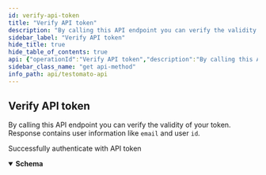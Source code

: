 ```yaml
---
id: verify-api-token
title: "Verify API token"
description: "By calling this API endpoint you can verify the validity of your token."
sidebar_label: "Verify API token"
hide_title: true
hide_table_of_contents: true
api: {"operationId":"Verify API token","description":"By calling this API endpoint you can verify the validity of your token.\nResponse contains user information like `email` and user `id`.\n","tags":["Authenticate"],"security":[{"ApiToken":[]}],"responses":{"200":{"description":"Successfully authenticate with API token","content":{"application/json":{"schema":{"properties":{"id":{"type":"integer","description":"User ID","example":1},"name":{"type":"string","description":"User name","example":"John Testomato"},"email":{"type":"string","description":"User email","example":"user@email.com"},"exp":{"type":"integer","description":"Expiration date","example":1825840726},"tid":{"type":"string","description":"Token identifier","example":"e2ew1g30xl"},"iat":{"type":"integer","example":1668074326,"description":"The \"iat\" (issued at) claim identifies the time at which the JWT was\nissued.  This claim can be used to determine the age of the JWT.\n"},"nbf":{"type":"string","example":1668074326,"description":"The \"nbf\" (not before) claim identifies the time before which the JWT\nMUST NOT be accepted for processing.\n"}}}}}}},"method":"get","path":"/authenticate","servers":[{"url":"https://testomato.com/api/","description":"Testomato"}],"securitySchemes":{"ApiToken":{"description":"The Testomato API Token can be obtained from the [User Profile](https://www.testomato.com/user/profile) \nor directly through the API by a `POST` request send to `/api/authenticate` visit \n[Get API token](/api/get-api-token) for more information.\n\nTestomato API token use [JWT schema](https://jwt.io/).\n","type":"http","scheme":"bearer","bearerFormat":"JWT"}},"info":{"title":"Testomato API","description":"If you would like to participate in the future development of our\nroadmap, please don't be shy! We'd love to hear your suggestions:\nsupport@testomato.com\n","termsOfService":"https://www.testomato.com/terms-of-service","version":"1.0.0","contact":{"email":"support@testomato.com"}},"postman":{"name":"Verify API token","description":{"content":"By calling this API endpoint you can verify the validity of your token.\nResponse contains user information like `email` and user `id`.\n","type":"text/plain"},"url":{"path":["authenticate"],"host":["{{baseUrl}}"],"query":[],"variable":[]},"header":[{"key":"Accept","value":"application/json"}],"method":"GET","auth":{"type":"bearer","bearer":[{"type":"any","value":"<Bearer Token>","key":"token"}]}}}
sidebar_class_name: "get api-method"
info_path: api/testomato-api
---
```



## Verify API token



By calling this API endpoint you can verify the validity of your token.
Response contains user information like `email` and user `id`.


<div><ApiTabs><TabItem label={"200"} value={"200"}><div>

Successfully authenticate with API token

</div><div><MimeTabs schemaType={"response"}><TabItem label={"application/json"} value={"application/json"}><SchemaTabs><TabItem label={"Schema"} value={"Schema"}><details style={{}} data-collapsed={false} open={true}><summary style={{"textAlign":"left"}}><strong>Schema</strong></summary><div style={{"textAlign":"left","marginLeft":"1rem"}}></div><ul style={{"marginLeft":"1rem"}}><SchemaItem collapsible={false} name={"id"} required={false} schemaDescription={"User ID"} schemaName={"integer"} qualifierMessage={undefined} defaultValue={undefined}></SchemaItem><SchemaItem collapsible={false} name={"name"} required={false} schemaDescription={"User name"} schemaName={"string"} qualifierMessage={undefined} defaultValue={undefined}></SchemaItem><SchemaItem collapsible={false} name={"email"} required={false} schemaDescription={"User email"} schemaName={"string"} qualifierMessage={undefined} defaultValue={undefined}></SchemaItem><SchemaItem collapsible={false} name={"exp"} required={false} schemaDescription={"Expiration date"} schemaName={"integer"} qualifierMessage={undefined} defaultValue={undefined}></SchemaItem><SchemaItem collapsible={false} name={"tid"} required={false} schemaDescription={"Token identifier"} schemaName={"string"} qualifierMessage={undefined} defaultValue={undefined}></SchemaItem><SchemaItem collapsible={false} name={"iat"} required={false} schemaDescription={"The \"iat\" (issued at) claim identifies the time at which the JWT was\nissued.  This claim can be used to determine the age of the JWT.\n"} schemaName={"integer"} qualifierMessage={undefined} defaultValue={undefined}></SchemaItem><SchemaItem collapsible={false} name={"nbf"} required={false} schemaDescription={"The \"nbf\" (not before) claim identifies the time before which the JWT\nMUST NOT be accepted for processing.\n"} schemaName={"string"} qualifierMessage={undefined} defaultValue={undefined}></SchemaItem></ul></details></TabItem><TabItem label={"Example (from schema)"} value={"Example (from schema)"}><ResponseSamples responseExample={"{\n  \"id\": 1,\n  \"name\": \"John Testomato\",\n  \"email\": \"user@email.com\",\n  \"exp\": 1825840726,\n  \"tid\": \"e2ew1g30xl\",\n  \"iat\": 1668074326,\n  \"nbf\": 1668074326\n}"} language={"json"}></ResponseSamples></TabItem></SchemaTabs></TabItem></MimeTabs></div></TabItem></ApiTabs></div>
      